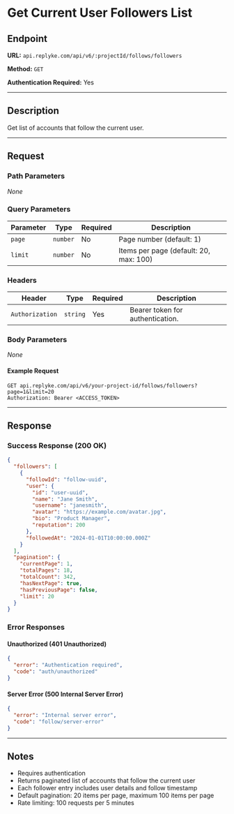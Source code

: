 # Get Current User Followers List

## Endpoint

**URL:** `api.replyke.com/api/v6/:projectId/follows/followers`

**Method:** `GET`

**Authentication Required:** Yes

---

## Description

Get list of accounts that follow the current user.

---

## Request

### Path Parameters

_None_

### Query Parameters

| Parameter | Type     | Required | Description                                      |
| --------- | -------- | -------- | ------------------------------------------------ |
| `page`    | `number` | No       | Page number (default: 1)                        |
| `limit`   | `number` | No       | Items per page (default: 20, max: 100)          |

### Headers

| Header          | Type     | Required | Description                      |
| --------------- | -------- | -------- | -------------------------------- |
| `Authorization` | `string` | Yes      | Bearer token for authentication. |

### Body Parameters

_None_

#### Example Request

```http
GET api.replyke.com/api/v6/your-project-id/follows/followers?page=1&limit=20
Authorization: Bearer <ACCESS_TOKEN>
```

---

## Response

### Success Response (200 OK)

```json
{
  "followers": [
    {
      "followId": "follow-uuid",
      "user": {
        "id": "user-uuid",
        "name": "Jane Smith",
        "username": "janesmith",
        "avatar": "https://example.com/avatar.jpg",
        "bio": "Product Manager",
        "reputation": 200
      },
      "followedAt": "2024-01-01T10:00:00.000Z"
    }
  ],
  "pagination": {
    "currentPage": 1,
    "totalPages": 18,
    "totalCount": 342,
    "hasNextPage": true,
    "hasPreviousPage": false,
    "limit": 20
  }
}
```

### Error Responses

#### Unauthorized (401 Unauthorized)

```json
{
  "error": "Authentication required",
  "code": "auth/unauthorized"
}
```

#### Server Error (500 Internal Server Error)

```json
{
  "error": "Internal server error",
  "code": "follow/server-error"
}
```

---

## Notes

- Requires authentication
- Returns paginated list of accounts that follow the current user
- Each follower entry includes user details and follow timestamp
- Default pagination: 20 items per page, maximum 100 items per page
- Rate limiting: 100 requests per 5 minutes
